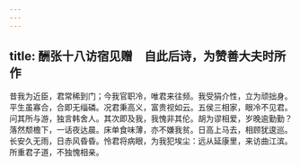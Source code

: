 ```yaml
---
---
---
```

title: 酬张十八访宿见赠　自此后诗，为赞善大夫时所作
---



昔我为近臣，君常稀到门；今我官职冷，唯君来往频。我受狷介性，立为顽拙身。平生虽寡合，合即无缁磷。况君秉高义，富贵视如云。五侯三相家，眼冷不见君。问其所与游，独言韩舍人。其次即及我，我愧非其伦。胡为谬相爱，岁晚逾勤勤？落然颓檐下，一话夜达晨。床单食味薄，亦不嫌我贫。日高上马去，相顾犹逡巡。长安久无雨，日赤风昏昏。怜君将病眼，为我犯埃尘：远从延康里，来访曲江滨。所重君子道，不独愧相亲。